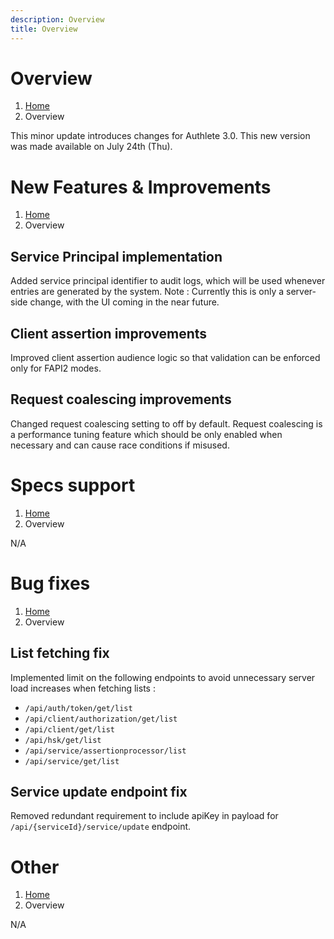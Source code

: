 ```yaml
---
description: Overview
title: Overview
---
```



# Overview
1. [Home](https://www.authlete.com/)
3. Overview

This minor update introduces changes for Authlete 3.0.
This new version was made available on July 24th (Thu).

# New Features & Improvements
1. [Home](https://www.authlete.com/)
3. Overview

## Service Principal implementation

Added service principal identifier to audit logs, which will be used whenever entries are generated by the system.
Note : Currently this is only a server-side change, with the UI coming in the near future.

## Client assertion improvements

Improved client assertion audience logic so that validation can be enforced only for FAPI2 modes.

## Request coalescing improvements

Changed request coalescing setting to off by default.
Request coalescing is a performance tuning feature which should be only enabled when necessary and can cause race conditions if misused.

# Specs support
1. [Home](https://www.authlete.com/)
3. Overview

N/A

# Bug fixes
1. [Home](https://www.authlete.com/)
3. Overview

## List fetching fix

Implemented limit on the following endpoints to avoid unnecessary server load increases when fetching lists :

- `/api/auth/token/get/list`
- `/api/client/authorization/get/list`
- `/api/client/get/list`
- `/api/hsk/get/list`
- `/api/service/assertionprocessor/list`
- `/api/service/get/list`

## Service update endpoint fix

Removed redundant requirement to include apiKey in payload for `/api/{serviceId}/service/update` endpoint.

# Other
1. [Home](https://www.authlete.com/)
3. Overview

N/A

